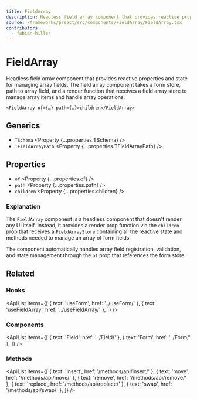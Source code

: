 ```yaml
---
title: FieldArray
description: Headless field array component that provides reactive properties and state for managing array fields.
source: /frameworks/preact/src/components/FieldArray/FieldArray.tsx
contributors:
  - fabian-hiller
---
```



# FieldArray

Headless field array component that provides reactive properties and state for managing array fields. The field array component takes a form store, path to array field, and a render function that receives a field array store to manage array items and handle array operations.

```tsx
<FieldArray of={…} path={…}>children</FieldArray>
```

## Generics

- `TSchema` <Property {...properties.TSchema} />
- `TFieldArrayPath` <Property {...properties.TFieldArrayPath} />

## Properties

- `of` <Property {...properties.of} />
- `path` <Property {...properties.path} />
- `children` <Property {...properties.children} />

### Explanation

The `FieldArray` component is a headless component that doesn't render any UI itself. Instead, it provides a render prop function via the `children` prop that receives a <Link href="../FieldArrayStore/">`FieldArrayStore`</Link> containing all the reactive state and methods needed to manage an array of form fields.

The component automatically handles array field registration, validation, and state management through the `of` prop that references the form store.

## Related

### Hooks

<ApiList
  items={[
    { text: 'useForm', href: '../useForm/' },
    { text: 'useFieldArray', href: '../useFieldArray/' },
  ]}
/>

### Components

<ApiList
  items={[
    { text: 'Field', href: '../Field/' },
    { text: 'Form', href: '../Form/' },
  ]}
/>

### Methods

<ApiList
  items={[
    { text: 'insert', href: '/methods/api/insert/' },
    { text: 'move', href: '/methods/api/move/' },
    { text: 'remove', href: '/methods/api/remove/' },
    { text: 'replace', href: '/methods/api/replace/' },
    { text: 'swap', href: '/methods/api/swap/' },
  ]}
/>
